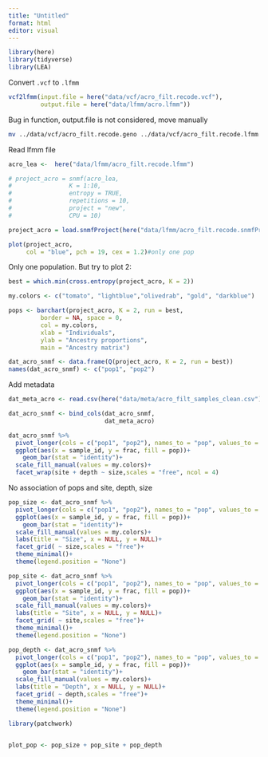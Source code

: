 ```yaml
---
title: "Untitled"
format: html
editor: visual
---
```


```r
library(here)
library(tidyverse)
library(LEA)
```

Convert `.vcf` to `.lfmm`

```r
vcf2lfmm(input.file = here("data/vcf/acro_filt.recode.vcf"),
         output.file = here("data/lfmm/acro.lfmm"))
```

Bug in function, output.file is not considered, move manually

```bash
mv ../data/vcf/acro_filt.recode.geno ../data/vcf/acro_filt.recode.lfmm ../data/vcf/acro_filt.recode.removed ../data/vcf/acro_filt.recode.vcfsnp ../data/lfmm
```

Read lfmm file

```r
acro_lea <-  here("data/lfmm/acro_filt.recode.lfmm")
```

```r
# project_acro = snmf(acro_lea,
#                K = 1:10,
#                entropy = TRUE,
#                repetitions = 10,
#                project = "new",
#                CPU = 10)

project_acro = load.snmfProject(here("data/lfmm/acro_filt.recode.snmfProject"))
```

```r
plot(project_acro, 
     col = "blue", pch = 19, cex = 1.2)#only one pop
```

Only one population. But try to plot 2:

```r
best = which.min(cross.entropy(project_acro, K = 2))

my.colors <- c("tomato", "lightblue","olivedrab", "gold", "darkblue")

pops <- barchart(project_acro, K = 2, run = best,
         border = NA, space = 0,
         col = my.colors,
         xlab = "Individuals",
         ylab = "Ancestry proportions",
         main = "Ancestry matrix")
```

```r
dat_acro_snmf <- data.frame(Q(project_acro, K = 2, run = best))
names(dat_acro_snmf) <- c("pop1", "pop2")
```

Add metadata

```r
dat_meta_acro <- read.csv(here("data/meta/acro_filt_samples_clean.csv"))

dat_acro_snmf <- bind_cols(dat_acro_snmf,
                           dat_meta_acro)
```

```r
dat_acro_snmf %>% 
  pivot_longer(cols = c("pop1", "pop2"), names_to = "pop", values_to = "frac") %>% 
  ggplot(aes(x = sample_id, y = frac, fill = pop))+
    geom_bar(stat = "identity")+
  scale_fill_manual(values = my.colors)+
  facet_wrap(site + depth ~ size,scales = "free", ncol = 4)
```

No association of pops and site, depth, size

```r

pop_size <- dat_acro_snmf %>% 
  pivot_longer(cols = c("pop1", "pop2"), names_to = "pop", values_to = "frac") %>% 
  ggplot(aes(x = sample_id, y = frac, fill = pop))+
    geom_bar(stat = "identity")+
  scale_fill_manual(values = my.colors)+
  labs(title = "Size", x = NULL, y = NULL)+
  facet_grid( ~ size,scales = "free")+
  theme_minimal()+
  theme(legend.position = "None")

pop_site <- dat_acro_snmf %>% 
  pivot_longer(cols = c("pop1", "pop2"), names_to = "pop", values_to = "frac") %>% 
  ggplot(aes(x = sample_id, y = frac, fill = pop))+
    geom_bar(stat = "identity")+
  scale_fill_manual(values = my.colors)+
  labs(title = "Site", x = NULL, y = NULL)+
  facet_grid( ~ site,scales = "free")+
  theme_minimal()+
  theme(legend.position = "None")

pop_depth <- dat_acro_snmf %>% 
  pivot_longer(cols = c("pop1", "pop2"), names_to = "pop", values_to = "frac") %>% 
  ggplot(aes(x = sample_id, y = frac, fill = pop))+
    geom_bar(stat = "identity")+
  scale_fill_manual(values = my.colors)+
  labs(title = "Depth", x = NULL, y = NULL)+
  facet_grid( ~ depth,scales = "free")+
  theme_minimal()+
  theme(legend.position = "None")

library(patchwork)


plot_pop <- pop_size + pop_site + pop_depth
```
